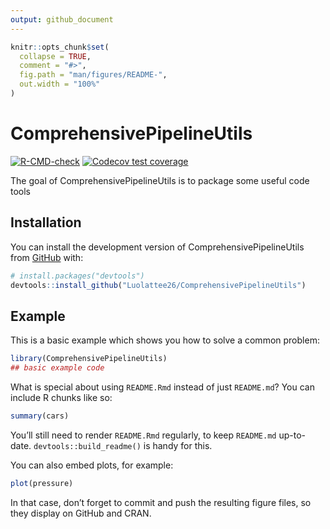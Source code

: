 ```yaml
---
output: github_document
---
```


<!-- README.md is generated from README.Rmd. Please edit that file -->

```r
knitr::opts_chunk$set(
  collapse = TRUE,
  comment = "#>",
  fig.path = "man/figures/README-",
  out.width = "100%"
)
```

# ComprehensivePipelineUtils

<!-- badges: start -->
[![R-CMD-check](https://github.com/Luolattee26/ComprehensivePipelineUtils/actions/workflows/R-CMD-check.yaml/badge.svg)](https://github.com/Luolattee26/ComprehensivePipelineUtils/actions/workflows/R-CMD-check.yaml)
[![Codecov test coverage](https://codecov.io/gh/Luolattee26/ComprehensivePipelineUtils/branch/main/graph/badge.svg)](https://app.codecov.io/gh/Luolattee26/ComprehensivePipelineUtils?branch=main)
<!-- badges: end -->

The goal of ComprehensivePipelineUtils is to package some useful code tools

## Installation

You can install the development version of ComprehensivePipelineUtils from [GitHub](https://github.com/) with:

``` r
# install.packages("devtools")
devtools::install_github("Luolattee26/ComprehensivePipelineUtils")
```

## Example

This is a basic example which shows you how to solve a common problem:

```r
library(ComprehensivePipelineUtils)
## basic example code
```

What is special about using `README.Rmd` instead of just `README.md`? You can include R chunks like so:

```r
summary(cars)
```

You'll still need to render `README.Rmd` regularly, to keep `README.md` up-to-date. `devtools::build_readme()` is handy for this.

You can also embed plots, for example:

```r
plot(pressure)
```

In that case, don't forget to commit and push the resulting figure files, so they display on GitHub and CRAN.
